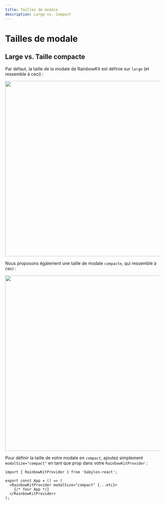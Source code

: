 ```yaml
---
title: Tailles de modale
description: Large vs. Compact
---
```


# Tailles de modale

## Large vs. Taille compacte

Par défaut, la taille de la modale de RainbowKit est définie sur `large` (et ressemble à ceci) :

<Img src="/modal-default.png" height="569" width="1029" />

Nous proposons également une taille de modale `compacte`, qui ressemble à ceci :

<Img src="/modal-compact.png" height="569" width="1029" />

Pour définir la taille de votre modale en `compact`, ajoutez simplement `modalSize="compact"` en tant que prop dans votre `RainbowKitProvider` :

```tsx
import { RainbowKitProvider } from 'babylon-react';

export const App = () => (
  <RainbowKitProvider modalSize="compact" {...etc}>
    {/* Your App */}
  </RainbowKitProvider>
);
```
